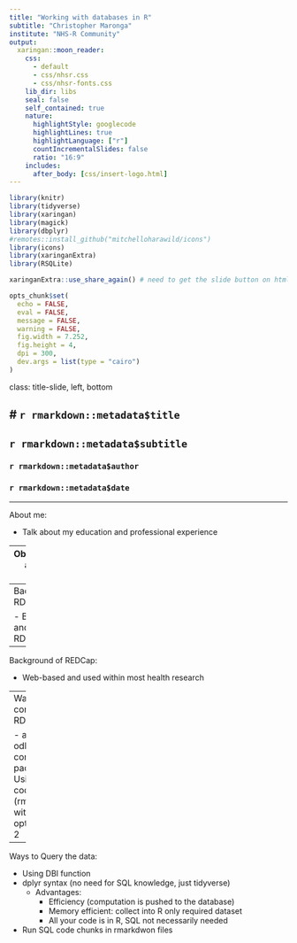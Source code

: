 ```yaml
---
title: "Working with databases in R"
subtitle: "Christopher Maronga"
institute: "NHS-R Community"
output:
  xaringan::moon_reader:
    css: 
      - default
      - css/nhsr.css
      - css/nhsr-fonts.css
    lib_dir: libs
    seal: false
    self_contained: true
    nature:
      highlightStyle: googlecode
      highlightLines: true
      highlightLanguage: ["r"]
      countIncrementalSlides: false
      ratio: "16:9"
    includes:
      after_body: [css/insert-logo.html]
---
```


```r
library(knitr)
library(tidyverse)
library(xaringan)
library(magick)
library(dbplyr)
#remotes::install_github("mitchelloharawild/icons")
library(icons)
library(xaringanExtra)
library(RSQLite)

xaringanExtra::use_share_again() # need to get the slide button on html view

opts_chunk$set(
  echo = FALSE,
  eval = FALSE,
  message = FALSE,
  warning = FALSE,
  fig.width = 7.252,
  fig.height = 4,
  dpi = 300,
  dev.args = list(type = "cairo")
)
```



class: title-slide, left, bottom

# `r rmarkdown::metadata$title`
----
## **`r rmarkdown::metadata$subtitle`**
### `r rmarkdown::metadata$author`
### `r rmarkdown::metadata$date`

---
  
About me:

- Talk about my education and professional experience


---
Objectives/scope and mode of delivery

- Efficiently connect R to a RDBMS
- Querying data stored within the RDBMS from within R
- REDCap and API
- API security
- Automation via cron jobs

---
Background of RDBMS:

- Brief overview and popular RDBMS


---
Background of REDCap:

- Web-based and used within most health research

---
Ways to connect to RDBMS

- applicable odbc
- DBI compliant package
- Using SQL code chunk (rmarkdown) with either options 1 or 2


---
Ways to Query the data:

- Using DBI function
- dplyr syntax (no need for SQL knowledge, just tidyverse)
  - Advantages:
     - Efficiency (computation is pushed to the database)
     - Memory efficient: collect into R only required dataset
     - All your code is in R, SQL not necessarily needed
  
- Run SQL code chunks in rmarkdwon files











